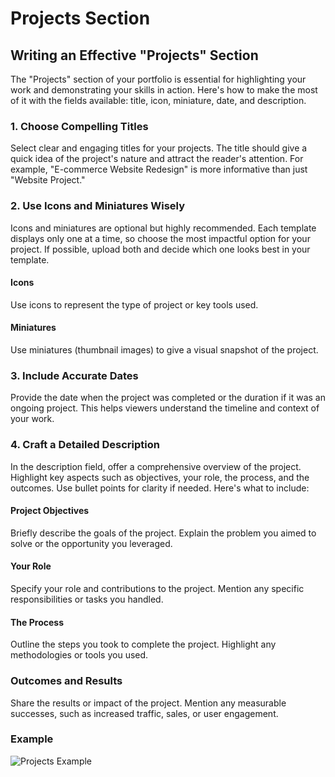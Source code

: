 # Projects Section

## Writing an Effective "Projects" Section
The "Projects" section of your portfolio is essential for highlighting your work and demonstrating your skills in action. Here's how to make the most of it with the fields available: title, icon, miniature, date, and description.

### 1. Choose Compelling Titles
Select clear and engaging titles for your projects. The title should give a quick idea of the project's nature and attract the reader's attention. For example, "E-commerce Website Redesign" is more informative than just "Website Project."

### 2. Use Icons and Miniatures Wisely
Icons and miniatures are optional but highly recommended. Each template displays only one at a time, so choose the most impactful option for your project. If possible, upload both and decide which one looks best in your template.
#### Icons
Use icons to represent the type of project or key tools used.
#### Miniatures
Use miniatures (thumbnail images) to give a visual snapshot of the project.

### 3. Include Accurate Dates
Provide the date when the project was completed or the duration if it was an ongoing project. This helps viewers understand the timeline and context of your work.

### 4. Craft a Detailed Description
In the description field, offer a comprehensive overview of the project. Highlight key aspects such as objectives, your role, the process, and the outcomes. Use bullet points for clarity if needed. Here's what to include:

#### Project Objectives
Briefly describe the goals of the project. Explain the problem you aimed to solve or the opportunity you leveraged.

#### Your Role
Specify your role and contributions to the project. Mention any specific responsibilities or tasks you handled.

#### The Process
Outline the steps you took to complete the project. Highlight any methodologies or tools you used.

### Outcomes and Results
Share the results or impact of the project. Mention any measurable successes, such as increased traffic, sales, or user engagement.

### Example
![Projects Example](/project.png)